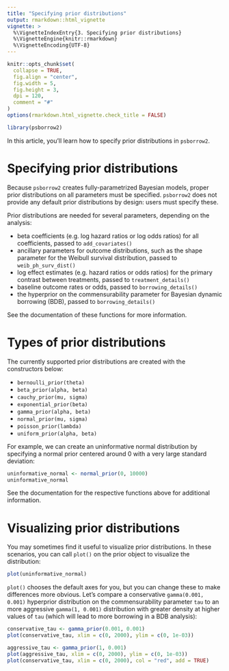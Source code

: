```yaml
---
title: "Specifying prior distributions"
output: rmarkdown::html_vignette
vignette: >
  %\VignetteIndexEntry{3. Specifying prior distributions}
  %\VignetteEngine{knitr::rmarkdown}
  %\VignetteEncoding{UTF-8}
---
```


```r
knitr::opts_chunk$set(
  collapse = TRUE,
  fig.align = "center",
  fig.width = 5,
  fig.height = 3,
  dpi = 120,
  comment = "#"
)
options(rmarkdown.html_vignette.check_title = FALSE)
```

```r
library(psborrow2)
```


In this article, you'll learn how to specify prior distributions in `psborrow2`.

# Specifying prior distributions
Because `psborrow2` creates fully-parametrized Bayesian models,
proper prior distributions on all parameters must be specified. `psborrow2`
does not provide any default prior distributions by design: users must
specify these.

Prior distributions are needed for several parameters,
depending on the analysis:

* beta coefficients (e.g. log hazard ratios or log odds ratios) for all
coefficients, passed to `add_covariates()`
* ancillary parameters for outcome distributions, such as the shape parameter
for the Weibull survival distribution, passed to `weib_ph_surv_dist()`
* log effect estimates (e.g. hazard ratios or odds ratios) for the primary
contrast between treatments, passed to `treatment_details()`
* baseline outcome rates or odds, passed to `borrowing_details()`
* the hyperprior on the commensurability parameter for
Bayesian dynamic borrowing (BDB), passed to `borrowing_details()`

See the documentation of these functions for more information.

# Types of prior distributions
The currently supported prior distributions are created with the
constructors below:

* `bernoulli_prior(theta)`
* `beta_prior(alpha, beta)`
* `cauchy_prior(mu, sigma)`
* `exponential_prior(beta)`
* `gamma_prior(alpha, beta)`
* `normal_prior(mu, sigma)`
* `poisson_prior(lambda)`
* `uniform_prior(alpha, beta)`

For example, we can create an uninformative normal distribution by specifying
a normal prior centered around 0 with a very large standard deviation:

```r
uninformative_normal <- normal_prior(0, 10000)
uninformative_normal
```

See the documentation for the respective functions above for additional
information.

# Visualizing prior distributions

You may sometimes find it useful to visualize prior distributions. In these
scenarios, you can call `plot()` on the prior object to visualize the
distribution:

```r
plot(uninformative_normal)
```

`plot()` chooses the default axes for you, but you can change these to
make differences more obvious. Let's compare
a conservative `gamma(0.001, 0.001)` hyperprior distribution on the
commensurability parameter `tau` to an more aggressive `gamma(1, 0.001)`
distribution with greater density at higher values of `tau` (which
will lead to more borrowing in a BDB analysis):

```r
conservative_tau <- gamma_prior(0.001, 0.001)
plot(conservative_tau, xlim = c(0, 2000), ylim = c(0, 1e-03))
```

```r
aggressive_tau <- gamma_prior(1, 0.001)
plot(aggressive_tau, xlim = c(0, 2000), ylim = c(0, 1e-03))
plot(conservative_tau, xlim = c(0, 2000), col = "red", add = TRUE)
```
